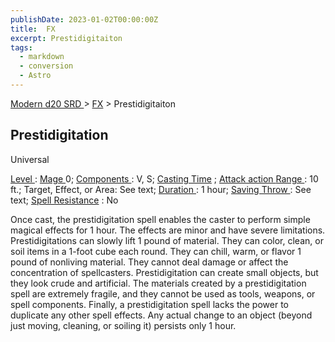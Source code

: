 ```yaml
---
publishDate: 2023-01-02T00:00:00Z
title:  FX
excerpt: Prestidigitaiton
tags:
  - markdown
  - conversion
  - Astro
---
```


[ Modern d20 SRD ](/#modernD20) > [ FX](modern-d20-srd-fx-index) > Prestidigitaiton

##  Prestidigitation

Universal

[ Level ](modern-d20-srd-fx-level) : [ Mage ](modern-d20-srd-classes-advanced-mage) 0; [ Components ](modern-d20-srd-fx-components) : V, S; [ Casting Time](modern-d20-srd-fx-casting-time) ; [ Attack action ](modern-d20-srd-combat-attack-actions) [ Range ](modern-d20-srd-fx-range) : 10 ft.; Target, Effect,
or Area: See text; [ Duration ](modern-d20-srd-fx-duration) : 1 hour; [ Saving Throw ](modern-d20-srd-basics-saving-throws) : See text; [ Spell Resistance](modern-d20-srd-special-abilities-spell-resistance) : No

Once cast, the prestidigitation spell enables the caster to perform simple
magical effects for 1 hour. The effects are minor and have severe limitations.
Prestidigitations can slowly lift 1 pound of material. They can color, clean,
or soil items in a 1-foot cube each round. They can chill, warm, or flavor 1
pound of nonliving material. They cannot deal damage or affect the
concentration of spellcasters. Prestidigitation can create small objects, but
they look crude and artificial. The materials created by a prestidigitation
spell are extremely fragile, and they cannot be used as tools, weapons, or
spell components. Finally, a prestidigitation spell lacks the power to
duplicate any other spell effects. Any actual change to an object (beyond just
moving, cleaning, or soiling it) persists only 1 hour.

